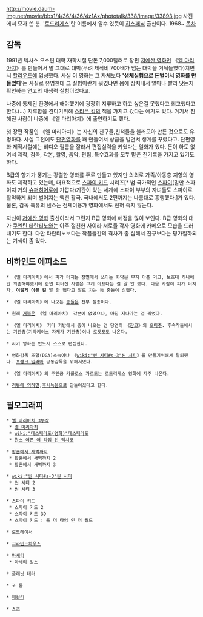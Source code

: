 http://movie.daum-img.net/movie/bbs1/4/36/4/36/4z1Ax/phototalk/338/image/33893.jpg
사진에서 모자 쓴 분. '[[로드리게스]]'란 이름에서 알수 있듯이 [[히스패닉]] 출신이다.
1968~
[[목차]]
== 감독 ==
1991년 텍사스 오스틴 대학 재학시절 단돈 7,000달러로 장편 [[저예산 영화]]인 《[[엘 마리아치]]》를 만들어서 말 그대로 대박(무려 제작비 700배가 넘는 대박을 거둬들였다)치면서 [[할리우드]]에 입성했다. 사실 이 영화는 그 자체보다 ''''생체실험으로 돈벌어서 영화를 만들었다''''는 사실로 유명한데 그 실험이란게 뭐였냐면 몸에 상처내서 얼마나 빨리 낫는지 확인하는 연고의 재생력 실험이었다고.

나중에 통제된 환경에서 해야했기에 굉장히 지루하고 하고 싶은걸 못했다고 회고했다고 한다.(...) 지루함을 견디기위해 [[스티븐 킹]]의 책을 가지고 갔다는 얘기도 있다. 거기서 친해진 사람이 나중에 《엘 마리아치》에 출연하기도 했다.

첫 장편 작품인 《엘 마리아치》는 자신의 친구들,친척들을 불러모아 만든 것으로도 유명하다. 사실 그전에도 [[단편영화]]를 꽤 만들어서 상금을 벌면서 생계를 꾸렸다고. 단편영화 제작시절에는 비디오 필름을 잘라서 편집실력을 키웠다는 일화가 있다. 돈이 하도 없어서 제작, 감독, 각본, 촬영, 음악, 편집, 특수효과를 모두 맡은 진기록을 가지고 있기도 하다.

B급의 향기가 풍기는 강렬한 영화를 주로 만들고 있지만 의외로 가족/아동층 지향의 영화도 제작하고 있는데, 대표적으로 [[스파이 키드]] 시리즈[* 범 국가적인 [[스파이]](말만 스파이지 거의 [[슈퍼히어로]]에 가깝다)기관이 있는 세계에 스파이 부부의 자녀들도 스파이로 활약하게 되며 벌어지는 액션 활극. 국내에서도 2편까지는 나름대로 흥행했다.]가 있다. 물론, 감독 특유의 센스는 전체이용가 영화에서도 전혀 죽지 않는다.

자신이 [[저예산 영화]] 출신이라서 그런지 B급 영화에 애정을 많이 보인다. B급 영화의 대가 [[쿠엔틴 타란티노]]와는 아주 절친한 사이라 서로들 각자 영화에 카메오로 모습을 드러내기도 한다. 다만 타란티노보다는 작품들간의 격차가 좀 심해서 친구보다는 평가절하되는 기색이 좀 있다.
== 비하인드 에피소드 ==

 * 《엘 마리아치》에서 피가 터지는 장면에서 쓰이는 화약은 무지 아픈 거고, 보호대 하나에만 의존해야했기에 한번 피터진 사람은 그게 아프다는 걸 말 안 했다. 다음 사람이 피가 터지자, '''이렇게 아픈 걸''' 말 안 했다고 발로 차는 등 충돌이 심했다.

 * 《엘 마리아치》에 나오는 [[총]]들은 전부 실총이다. 

 * 원래 [[거북]]은 《엘 마리아치》 각본에 없었으나, 마침 지나가는 걸 찍었다. 

 * 《엘 마리아치》 기타 가방에서 총이 나오는 건 당연히 《[[쟝고]]》의 [[오마주]]. 후속작들에서는 기관총(기타케이스 자체가 기관총)이나 로켓포도 나온다.

 * 자기 영화는 반드시 스스로 편집한다. 

 * 영화감독 조합(DGA)소속이나 《[[wiki:"씬 시티#s-3"씬 시티]]》를 만들기위해서 탈퇴했다. [[프랭크 밀러]]와 공동감독을 위해서였다. 

 * 《엘 마리아치》의 주인공 카를로스 가르도는 로드리게스 영화에 자주 나온다. 

 * [http://wolfpack.tistory.com/entry/엘-마리아치-블루레이 리뷰에 의하면],[[후시녹음]]으로 만들어졌다고 한다.

== 필모그래피 ==
 * [[엘 마리아치 3부작]]
  * [[엘 마리아치]]
  * [[wiki:"데스페라도(영화)"데스페라도]]
  * [[원스 어폰 어 타임 인 멕시코]]

 * [[황혼에서 새벽까지]]
  * 황혼에서 새벽까지 2
  * 황혼에서 새벽까지 3

 * [[wiki:"씬 시티#s-3"씬 시티]]
  * 씬 시티 2
  * 씬 시티 3

 * 스파이 키드
  * 스파이 키드 2
  * 스파이 키드 3D
  * 스파이 키드 : 올 더 타임 인 더 월드

 * 로드레이서

 * [[그라인드하우스]]

 * [[마셰티]]
  * 마셰티 킬스

 * 플래닛 테러

 * 포 룸

 * [[패컬티]]

 * 쇼츠
